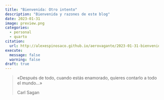 ```yaml
---
title: "Bienvenida: Otro intento"
description: "Bienvenida y razones de este blog"
date: 2023-01-31
image: preview.png
categories:
  - personal
  - quarto
citation: 
  url: http://alexespinosaco.github.io/aerovagante/2023-01-31-bienvenida/
execute: 
  message: false
  warning: false
draft: true
---
```


> «Después de todo, cuando estás enamorado, quieres contarlo a todo el mundo…»
>
> Carl Sagan
